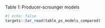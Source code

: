 Table 1: Producer-scrounger models


```r
#| echo: false
targets::tar_read(table_ps_models_compared)
```

